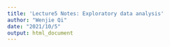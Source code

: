 ```yaml
---
title: 'Lecture5 Notes: Exploratory data analysis'
author: "Wenjie Qi"
date: "2021/10/5"
output: html_document
---
```



